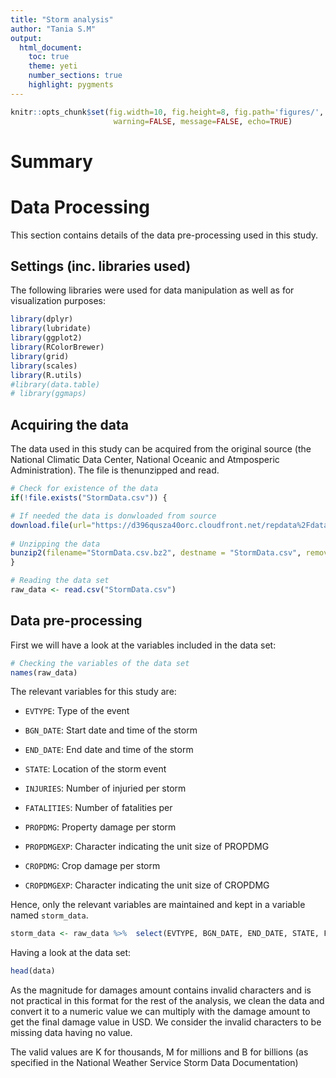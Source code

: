 ```yaml
---
title: "Storm analysis"
author: "Tania S.M"
output:
  html_document:
    toc: true
    theme: yeti
    number_sections: true
    highlight: pygments
---
```


```r
knitr::opts_chunk$set(fig.width=10, fig.height=8, fig.path='figures/', dev=c('png'),
                       warning=FALSE, message=FALSE, echo=TRUE)
```

#  Summary 

#  Data Processing 
This section contains details of the data pre-processing used in this study. 

##  Settings (inc. libraries used)

The following libraries were used for data manipulation as well as for visualization purposes:
```r
library(dplyr)
library(lubridate)
library(ggplot2)
library(RColorBrewer)
library(grid)
library(scales)
library(R.utils)
#library(data.table)
# library(ggmaps)
```
##  Acquiring the data

The data used in this study can be acquired from the original source (the National Climatic Data Center, National Oceanic and Atmposperic Administration). The file is thenunzipped and read.


```r
# Check for existence of the data
if(!file.exists("StormData.csv")) {

# If needed the data is donwloaded from source
download.file(url="https://d396qusza40orc.cloudfront.net/repdata%2Fdata%2FStormData.csv.bz2", destfile="StormData.csv.bz2")
  
# Unzipping the data 
bunzip2(filename="StormData.csv.bz2", destname = "StormData.csv", remove =  TRUE)
}

# Reading the data set
raw_data <- read.csv("StormData.csv")
```
## Data pre-processing
First we will have a look at the variables included in the data set:
```r
# Checking the variables of the data set
names(raw_data)
```


The relevant variables for this study are:

* `EVTYPE`: Type of the event 

- `BGN_DATE`: Start date and time of the storm

- `END_DATE`: End date and time of the storm

- `STATE`: Location of the storm event

- `INJURIES`: Number of injuried per storm

- `FATALITIES`: Number of fatalities per 

- `PROPDMG`: Property damage per storm 

- `PROPDMGEXP`: Character indicating the unit size of PROPDMG

- `CROPDMG`: Crop damage per storm

- `CROPDMGEXP`: Character indicating the unit size of CROPDMG

Hence, only the relevant variables are maintained and kept in a variable named `storm_data`.
```r
storm_data <- raw_data %>%  select(EVTYPE, BGN_DATE, END_DATE, STATE, FATALITIES, INJURIES, PROPDMG, PROPDMGEXP, CROPDMG, CROPDMGEXP)
```

Having a look at the data set:
```r
head(data)
```
As the magnitude for damages amount contains invalid characters and is not practical in this format for the rest of the analysis, we clean the data and convert it to a numeric value we can multiply with the damage amount to get the final damage value in USD. We consider the invalid characters to be missing data having no value.

The valid values are K for thousands, M for millions and B for billions (as specified in the National Weather Service Storm Data Documentation)



